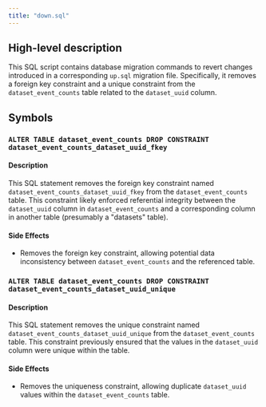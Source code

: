 ```yaml
---
title: "down.sql"
---
```


## High-level description
This SQL script contains database migration commands to revert changes introduced in a corresponding `up.sql` migration file. Specifically, it removes a foreign key constraint and a unique constraint from the `dataset_event_counts` table related to the `dataset_uuid` column.

## Symbols

### `ALTER TABLE dataset_event_counts DROP CONSTRAINT dataset_event_counts_dataset_uuid_fkey`
#### Description
This SQL statement removes the foreign key constraint named `dataset_event_counts_dataset_uuid_fkey` from the `dataset_event_counts` table. This constraint likely enforced referential integrity between the `dataset_uuid` column in `dataset_event_counts` and a corresponding column in another table (presumably a "datasets" table).

#### Side Effects
- Removes the foreign key constraint, allowing potential data inconsistency between `dataset_event_counts` and the referenced table.

### `ALTER TABLE dataset_event_counts DROP CONSTRAINT dataset_event_counts_dataset_uuid_unique`
#### Description
This SQL statement removes the unique constraint named `dataset_event_counts_dataset_uuid_unique` from the `dataset_event_counts` table. This constraint previously ensured that the values in the `dataset_uuid` column were unique within the table.

#### Side Effects
- Removes the uniqueness constraint, allowing duplicate `dataset_uuid` values within the `dataset_event_counts` table. 
